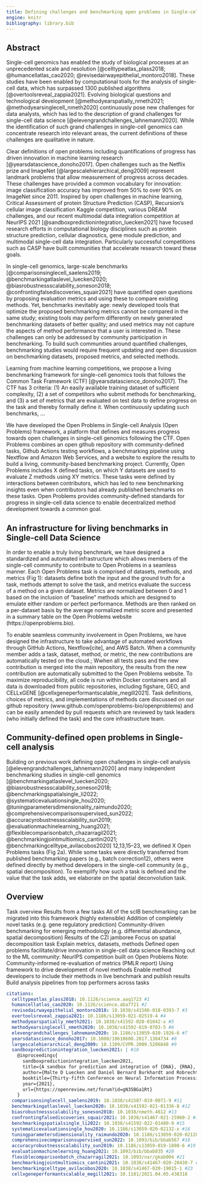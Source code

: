 ```yaml
---
title: Defining challenges and benchmarking open problems in Single-cell analysis
engine: knitr
bibliography: library.bib
---
```


## Abstract

Single-cell genomics has enabled the study of biological processes at an unprecedented scale and resolution [@celltypeatlas_plass2018; @humancellatlas_cao2020; @revisedairwayepithelial_montoro2018]. These studies have been enabled by computational tools for the analysis of single-cell data, which has surpassed 1300 published algorithms [@overtoolsreveal_zappia2021]. Evolving biological questions and technological development [@methodyearspatially_nmeth2021; @methodyearsinglecell_nmeth2020] continuously pose new challenges for data analysts, which has led to the description of grand challenges for single-cell data science [@elevengrandchallenges_lahnemann2020]. While the identification of such grand challenges in single-cell genomics can concentrate research into relevant areas, the current definitions of these challenges are qualitative in nature. 

Clear definitions of open problems including quantifications of progress has driven innovation in machine learning research [@yearsdatascience_donoho2017]. Open challenges such as the Netflix prize and ImageNet [@largescalehierarchical_deng2009] represent landmark problems that allow measurement of progress across decades. These challenges have provided a common vocabulary for innovation: image classification accuracy has improved from 50% to over 90% on ImageNet since 2011. Inspired by open challenges in machine learning, Critical Assessment of protein Structure Prediction (CASP), Recursion’s cellular image classification Kaggle competition, various DREAM challenges, and our recent multimodal data integration competition at NeurIPS 2021 [@sandboxpredictionintegration_luecken2021] have focused research efforts in computational biology disciplines such as protein structure prediction, cellular diagnostics, gene module prediction, and multimodal single-cell data integration. Particularly successful competitions such as CASP have built communities that accelerate research toward these goals.

In single-cell genomics, large-scale benchmarks [@comparisonsinglecell_saelens2019; @benchmarkingatlaslevel_luecken2020; @biasrobustnessscalability_soneson2018; @confrontingfalsediscoveries_squair2021] have quantified open questions by proposing evaluation metrics and using these to compare existing methods. Yet, benchmarks inevitably age: newly developed tools that optimize the proposed benchmarking metrics cannot be compared in the same study; existing tools may perform differently on newly generated benchmarking datasets of better quality; and used metrics may not capture the aspects of method performance that a user is interested in. These challenges can only be addressed by community participation in benchmarking. To build such communities around quantified challenges, benchmarking studies would require frequent updating and open discussion on benchmarking datasets, proposed metrics, and selected methods.

Learning from machine learning competitions, we propose a living benchmarking framework for single-cell genomics tools that follows the Common Task Framework (CTF) [@yearsdatascience_donoho2017]. The CTF has 3 criteria: (1) An easily available training dataset of sufficient complexity, (2) a set of competitors who submit methods for benchmarking, and (3) a set of metrics that are evaluated on test data to define progress on the task and thereby formally define it. When continuously updating such benchmarks, ...

We have developed the Open Problems in Single-cell Analysis (Open Problems) framework, a platform that defines and measures progress towards open challenges in single-cell genomics following the CTF. Open Problems combines an open github repository with community-defined tasks, Github Actions testing workflows, a benchmarking pipeline using Nextflow and Amazon Web Services, and a website to explore the results to build a living, community-based benchmarking project. Currently, Open Problems includes X defined tasks, on which Y datasets are used to evaluate Z methods using XY metrics. These tasks were defined by interactions between contributors, which has led to new benchmarking insights even when contributors had already published benchmarks on these tasks. Open Problems provides community-defined standards for progress in single-cell data science to enable decentralized method development towards a common goal.


## An infrastructure for living benchmarks in Single-cell Data Science

In order to enable a truly living benchmark, we have designed a standardized and automated infrastructure which allows members of the single-cell community to contribute to Open Problems in a seamless manner. Each Open Problems task is comprised of datasets, methods, and metrics (Fig 1): datasets define both the input and the ground truth for a task, methods attempt to solve the task, and metrics evaluate the success of a method on a given dataset. Metrics are normalized between 0 and 1 based on the inclusion of “baseline” methods which are designed to emulate either random or perfect performance. Methods are then ranked on a per-dataset basis by the average normalized metric score and presented in a summary table on the Open Problems website (https://openproblems.bio). 

To enable seamless community involvement in Open Problems, we have designed the infrastructure to take advantage of automated workflows through GitHub Actions, Nextflow[cite], and AWS Batch. When a community member adds a task, dataset, method, or metric, the new contributions are automatically tested on the cloud.; Wwhen all tests pass and the new contribution is merged into the main repository, the results from the new contribution are automatically submitted to the Open Problems website. To maximize reproducibility, all code is run within Docker containers and all data is downloaded from public repositories, including figshare, GEO, and CELLxGENE [@cellxgeneperformantscalable_megill2021]. Task definitions, choices of metrics, and implementations of methods care discussed on our github repository (www.github.com/openproblems-bio/openproblems) and can be easily amended by pull requests which are reviewed by task leaders (who initially defined the task) and the core infrastructure team.

## Community-defined open problems in Single-cell analysis

Building on previous work defining open challenges in single-cell analysis [@elevengrandchallenges_lahnemann2020] and many independent benchmarking studies in single-cell genomics [@benchmarkingatlaslevel_luecken2020; @biasrobustnessscalability_soneson2018; @benchmarkingspatialsingle_li2022; @systematicevaluationsingle_hou2020; @tuningparametersdimensionality_raimundo2020; @comprehensivecomparisonsupervised_sun2022; @accuracyrobustnessscalability_sun2019; @evaluationmachinelearning_huang2021; @flexiblecomparisonbatch_chazarragil2021; @benchmarkingjointmultiomics_cantini2021; @benchmarkingcelltype_avilacobos2020] 12,13,15–23, we defined X Open Problems tasks (Fig 2a). While some tasks were directly transferred from published benchmarking papers (e.g., batch correction12), others were defined directly by method developers in the single-cell community (e.g., spatial decomposition). To exemplify how such a task is defined and the value that the task adds, we elaborate on the spatial deconvolution task.


## Overview

Task overview
Results from a few tasks
All of the scIB benchmarking can be migrated into this framework (highly extensible)
Addition of completely novel tasks (e.g. gene regulatory prediction)
Community-driven benchmarking for emerging methodology (e.g. differential abundance, spatial decomposition)
Results of the CZI jamboree
Focus on spatial decomposition task
Explain metrics, datasets, methods
Defined open problems facilitate/drive innovation in single-cell data science
Reaching out to the ML community:
NeurIPS competition built on Open Problems
Note: Community-informed re-evaluation of metrics (PMLR report)
Using framework to drive development of novel methods
Enable method developers to include their methods in live benchmark and publish results
Build analysis pipelines from top performers across tasks

```yaml
citations:
  celltypeatlas_plass2018: 10.1126/science.aaq1723 #1
  humancellatlas_cao2020: 10.1126/science.aba7721 #2
  revisedairwayepithelial_montoro2018: 10.1038/s41586-018-0393-7 #3
  overtoolsreveal_zappia2021: 10.1186/s13059-021-02519-4 #4
  methodyearspatially_nmeth2021: 10.1038/s41592-020-01042-x #5
  methodyearsinglecell_nmeth2020: 10.1038/s41592-019-0703-5 #6
  elevengrandchallenges_lahnemann2020: 10.1186/s13059-020-1926-6 #7
  yearsdatascience_donoho2017: 10.1080/10618600.2017.1384734 #8
  largescalehierarchical_deng2009: 10.1109/CVPR.2009.5206848 #9
  sandboxpredictionintegration_luecken2021: | #10
    @inproceedings{
      sandboxpredictionintegration_luecken2021,
      title={A sandbox for prediction and integration of {DNA}, {RNA}, and proteins in single cells},
      author={Malte D Luecken and Daniel Bernard Burkhardt and Robrecht Cannoodt and Christopher Lance and Aditi Agrawal and Hananeh Aliee and Ann T Chen and Louise Deconinck and Angela M Detweiler and Alejandro A Granados and Shelly Huynh and Laura Isacco and Yang Joon Kim and Dominik Klein and BONY DE KUMAR and Sunil Kuppasani and Heiko Lickert and Aaron McGeever and Honey Mekonen and Joaquin Caceres Melgarejo and Maurizio Morri and Michaela M{\"u}ller and Norma Neff and Sheryl Paul and Bastian Rieck and Kaylie Schneider and Scott Steelman and Michael Sterr and Daniel J. Treacy and Alexander Tong and Alexandra-Chloe Villani and Guilin Wang and Jia Yan and Ce Zhang and Angela Oliveira Pisco and Smita Krishnaswamy and Fabian J Theis and Jonathan M. Bloom},
      booktitle={Thirty-fifth Conference on Neural Information Processing Systems Datasets and Benchmarks Track (Round 2)},
      year={2021},
      url={https://openreview.net/forum?id=gN35BGa1Rt}
    }
  comparisonsinglecell_saelens2019: 10.1038/s41587-019-0071-9 #11
  benchmarkingatlaslevel_luecken2020: 10.1038/s41592-021-01336-8 #12
  biasrobustnessscalability_soneson2018: 10.1038/nmeth.4612 #13
  confrontingfalsediscoveries_squair2021: 10.1038/s41467-021-25960-2 #14
  benchmarkingspatialsingle_li2022: 10.1038/s41592-022-01480-9 #15
  systematicevaluationsingle_hou2020: 10.1186/s13059-020-02132-x #16
  tuningparametersdimensionality_raimundo2020: 10.1186/s13059-020-02128-7 #17
  comprehensivecomparisonsupervised_sun2022: 10.1093/bib/bbab567 #18
  accuracyrobustnessscalability_sun2019: 10.1186/s13059-019-1898-6 #19
  evaluationmachinelearning_huang2021: 10.1093/bib/bbab035 #20
  flexiblecomparisonbatch_chazarragil2021: 10.1093/nar/gkab004 #21
  benchmarkingjointmultiomics_cantini2021: 10.1038/s41467-020-20430-7 #22
  benchmarkingcelltype_avilacobos2020: 10.1038/s41467-020-19015-1 #23
  cellxgeneperformantscalable_megill2021: 10.1101/2021.04.05.438318
```